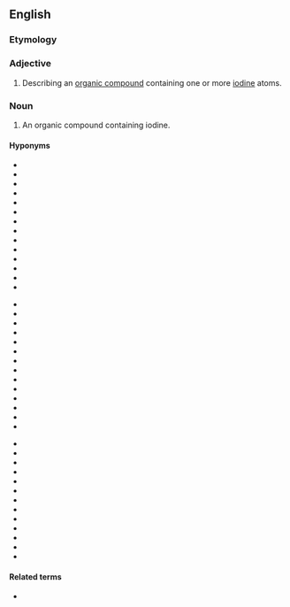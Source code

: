 ==English==

===Etymology===
{{affix|en|organo-|iodine}}

===Adjective===
{{en-adj|-}}

# {{lb|en|organic chemistry}} Describing an [[organic compound]] containing one or more [[iodine]] atoms.

===Noun===
{{en-noun}}

# {{lb|en|organic chemistry}} An organic compound containing iodine.

====Hyponyms====
{{top3}}
* {{l|en|acetrizoic acid}}
* {{l|en|adipiodone}}
* {{l|en|adosterol}}
* {{l|en|amiodarone}}
* {{l|en|butyl iodide}}
* {{l|en|carbon tetraiodide}}
* {{l|en|chiniofon}}
* {{l|en|diatrizoic acid}}
* {{l|en|diiodohydroxypropane}}
* {{l|en|diiodohydroxyquinoline}}
* {{l|en|diiodomethane}}
* {{l|en|domiodol}}
* {{l|en|ethyl iodide}}
* {{l|en|herapathite}}
{{mid3}}
* {{l|en|iobenguane}}
* {{l|en|iobenzamic acid}}
* {{l|en|iobitridol}}
* {{l|en|iocarmic acid}}
* {{l|en|iocetamic acid}}
* {{l|en|iodixanol}}
* {{l|en|iodoacetamide}}
* {{l|en|iodobenzene}}
* {{l|en|iodoform}}
* {{l|en|iodomethane}}
* {{l|en|iodosobenzene}}
* {{l|en|iodoxamic acid}}
* {{l|en|ioglicic acid}}
* {{l|en|ioglycamic acid}}
{{mid3}}
* {{l|en|iomeprol}}
* {{l|en|iopamidol}}
* {{l|en|iopanoic acid}}
* {{l|en|iotrolan}}
* {{l|en|isopropyl iodide}}
* {{l|en|methiodal}}
* {{l|en|metrizamide}}
* {{l|en|metrizoic acid}}
* {{l|en|organoiodine compound}}
* {{l|en|pentafluoroethyl iodide}}
* {{l|en|propyliodone}}
* {{l|en|sodium acetrizoate}}
* {{l|en|tyropanoic acid}}
{{bottom}}

====Related terms====
* {{l|en|organohalogen}}